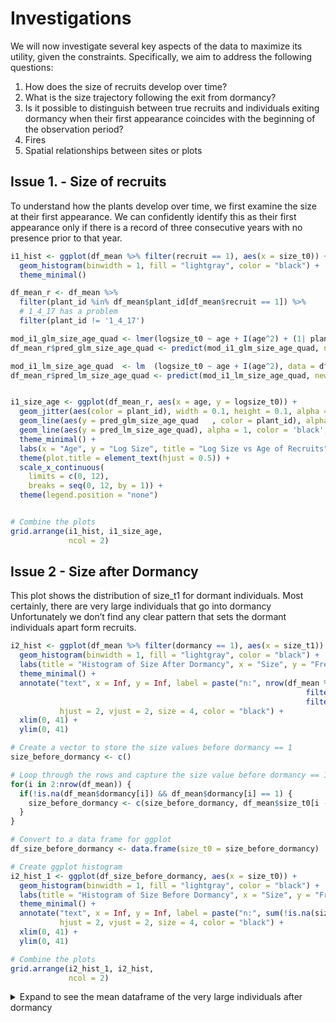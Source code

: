 # Investigations {#investigation}

We will now investigate several key aspects of the data to maximize its utility, given the constraints. Specifically, we aim to address the following questions:

1. How does the size of recruits develop over time?
2. What is the size trajectory following the exit from dormancy?
3. Is it possible to distinguish between true recruits and individuals exiting dormancy when their first appearance coincides with the beginning of the observation period?
4. Fires
5. Spatial relationships between sites or plots

## Issue 1. - Size of recruits

To understand how the plants develop over time, we first examine the size at their first appearance. We can confidently identify this as their first appearance only if there is a record of three consecutive years with no presence prior to that year.

```r
i1_hist <- ggplot(df_mean %>% filter(recruit == 1), aes(x = size_t0)) +
  geom_histogram(binwidth = 1, fill = "lightgray", color = "black") +
  theme_minimal()

df_mean_r <- df_mean %>%
  filter(plant_id %in% df_mean$plant_id[df_mean$recruit == 1]) %>% 
  # 1_4_17 has a problem
  filter(plant_id != '1_4_17')

mod_i1_glm_size_age_quad <- lmer(logsize_t0 ~ age + I(age^2) + (1| plant_id), data = df_mean_r)
df_mean_r$pred_glm_size_age_quad <- predict(mod_i1_glm_size_age_quad, newdata = df_mean_r, re.form = NULL)

mod_i1_lm_size_age_quad  <- lm  (logsize_t0 ~ age + I(age^2), data = df_mean_r)
df_mean_r$pred_lm_size_age_quad <- predict(mod_i1_lm_size_age_quad, newdata = df_mean_r, re.form = NULL)


i1_size_age <- ggplot(df_mean_r, aes(x = age, y = logsize_t0)) +
  geom_jitter(aes(color = plant_id), width = 0.1, height = 0.1, alpha = 0.6) +  
  geom_line(aes(y = pred_glm_size_age_quad   , color = plant_id), alpha = 0.5) +  
  geom_line(aes(y = pred_lm_size_age_quad), alpha = 1, color = 'black', size = 0.8) +  
  theme_minimal() + 
  labs(x = "Age", y = "Log Size", title = "Log Size vs Age of Recruits") + 
  theme(plot.title = element_text(hjust = 0.5)) + 
  scale_x_continuous(
    limits = c(0, 12),
    breaks = seq(0, 12, by = 1)) +
  theme(legend.position = "none")


# Combine the plots
grid.arrange(i1_hist, i1_size_age, 
             ncol = 2)
```


## Issue 2 - Size after Dormancy
This plot shows the distribution of size_t1 for dormant individuals. Most certainly, there are very large individuals that go into dormancy  Unfortunately we don't find any clear pattern that sets the dormant individuals apart form recruits. 

```r
i2_hist <- ggplot(df_mean %>% filter(dormancy == 1), aes(x = size_t1)) +
  geom_histogram(binwidth = 1, fill = "lightgray", color = "black") +
  labs(title = "Histogram of Size After Dormancy", x = "Size", y = "Frequency") +
  theme_minimal() +
  annotate("text", x = Inf, y = Inf, label = paste("n:", nrow(df_mean %>% 
                                                                  filter(dormancy == 1) %>% 
                                                                  filter(!is.na(size_t1)))), 
           hjust = 2, vjust = 2, size = 4, color = "black") +
  xlim(0, 41) + 
  ylim(0, 41) 

# Create a vector to store the size values before dormancy == 1
size_before_dormancy <- c()

# Loop through the rows and capture the size value before dormancy == 1
for(i in 2:nrow(df_mean)) {
  if(!is.na(df_mean$dormancy[i]) && df_mean$dormancy[i] == 1) {
    size_before_dormancy <- c(size_before_dormancy, df_mean$size_t0[i - 1])
  }
}

# Convert to a data frame for ggplot
df_size_before_dormancy <- data.frame(size_t0 = size_before_dormancy)

# Create ggplot histogram
i2_hist_1 <- ggplot(df_size_before_dormancy, aes(x = size_t0)) +
  geom_histogram(binwidth = 1, fill = "lightgray", color = "black") +
  labs(title = "Histogram of Size Before Dormancy", x = "Size", y = "Frequency") +
  theme_minimal() +
  annotate("text", x = Inf, y = Inf, label = paste("n:", sum(!is.na(size_before_dormancy))), 
           hjust = 2, vjust = 2, size = 4, color = "black") +
  xlim(0, 41) + 
  ylim(0, 41) 

# Combine the plots
grid.arrange(i2_hist_1, i2_hist,  
             ncol = 2)
```

<details>
<summary>Expand to see the mean dataframe of the very large individuals after dormancy</summary>
```r

print(df_mean %>% 
  filter(plant_id ==  df_mean %>% 
  filter(dormancy == 1, size_t1 > 15) %>% 
  select(plant_id) %>% 
  .[[1]]) %>% 
    select(plant_id, size_t0), n = 100)

```



<details>
<summary>Expand to see the full dataframe of the very large individuals after dormancy</summary>
```r

print(df %>% 
  filter(plant_id ==  df_mean %>% 
  filter(dormancy == 1, size_t1 > 15) %>% 
  select(plant_id) %>% 
  .[[1]]) %>% 
    select(plant_id, br), n = 100)

```
</details>


## Issue 3 - Flagged

To facilitate direct comparison of observations, we create a new data frame that flags entries based on two criteria. First, individuals with missing size_t0 values for the years 1999, 2000, or 2001 are flagged. Second, individuals with non-missing size_t1 values for any of these years (1999, 2000, or 2001) are also flagged. After applying these flags, we assign an age to each individual.


```r
df_mean_f <- df_mean %>%
  group_by(site, quad, plant, plant_id) %>%
  mutate(
    flag_1 = if_else(
      any(year == 1999 & is.na(size_t0)) |
        (any(year %in% c(1999, 2000)) & all(is.na(size_t0[year %in% c(1999, 2000)]))) |
        (any(year %in% c(1999, 2000, 2001)) & all(is.na(size_t0[year %in% c(1999, 2000, 2001)]))),
      1, 0
    ),
    flag_2 = if_else(any(year %in% c(1999, 2000, 2001) & !is.na(size_t1)), 1, 0)
  ) %>%
  ungroup() %>% 
  filter(flag_1 == 1 & flag_2 == 1) 

# Initialize the age column
df_mean_f$age <- NA

# Loop through each unique combination of site, quad, and plant
for (i in 1:nrow(df_mean_f)) {
  
  current_site <- df_mean_f$site[i]
  current_quad <- df_mean_f$quad[i]
  current_plant <- df_mean_f$plant[i]
  
  # Subset the data for the current combination of site, quad, and plant
  group_data <- df_mean_f %>%
    filter(site == current_site, quad == current_quad, plant == current_plant) %>%
    arrange(year)  # Ensure the rows are ordered by year
  
  # Initialize the current age starting at NA
  current_age <- 1  # We will start at 1 when the first non-NA size_t0 is found
  
  # Loop through the rows within this group
  for (j in 1:nrow(group_data)) {
    if (!is.na(group_data$size_t0[j])) {
      # If the size_t0 is not NA, assign the current age
      df_mean_f$age[df_mean_f$site == current_site & 
                      df_mean_f$quad == current_quad & 
                      df_mean_f$plant == current_plant & 
                      df_mean_f$year == group_data$year[j]] <- current_age
      # Increment the age for the next year
      current_age <- current_age + 1
    } else if (j > 1) {
      # If size_t0 is NA, carry the age from the previous row
      previous_year_age <- df_mean_f$age[df_mean_f$site == current_site &
                                           df_mean_f$quad == current_quad &
                                           df_mean_f$plant == current_plant &
                                           df_mean_f$year == group_data$year[j - 1]]
      df_mean_f$age[df_mean_f$site == current_site & 
                      df_mean_f$quad == current_quad & 
                      df_mean_f$plant == current_plant & 
                      df_mean_f$year == group_data$year[j]] <- previous_year_age
    }
  }
}
```


The following plots display key patterns in the data: 1. Histogram of Size at t0 showing the distribution of size_t0 for plants at age 1, with bins of width 1. 2. Scatter Plot of Log Size at t0 vs Age visualizing the relationship between age and log size.

```r
i3_hist <- ggplot(df_mean_f %>% filter(age == 1), aes(x = size_t0)) +
  geom_histogram(binwidth = 1, fill = "lightgray", color = "black") +
  theme_minimal()


i3_size_age <- ggplot() +
  geom_jitter(
    data = df_mean_f, 
    aes(x = age, y = logsize_t0)) +
  theme_minimal()


# Combine the plots
grid.arrange(i3_hist, i3_size_age, 
             ncol = 2)
```


### Modeling Growth of the Flags

In this section, we fit four different linear mixed models to examine the relationship between age and log size at time zero (logsize_t0), incorporating random effects to account for variability among individual plant IDs.

1. Linear Model: The first model uses a linear relationship between age and log size, with a random intercept for plant-id.
2. Quadratic Model: The second model introduces a quadratic term for log size to capture potential non-linear effects of age on log size
3. Linear Model with Age: The third model reverses the dependent and independent variables, modeling log size as a function of age, with a random intercept for plant-id.
4. Quadratic Model with Age: The fourth model extends the third model by including a quadratic term for age.

```r
# Fit the first model: logsize_t0 ~ age + (1 | plant_id) (linear model)
mod_flag_linear <- lmer(age ~ logsize_t0 + (1 | plant_id), data = df_mean_f)
#summary(mod_flag_linear)

# Predict values using the linear model
df_mean_f$predicted_linear <- predict(mod_flag_linear, newdata = df_mean_f, re.form = NULL)

# Fit the second model: logsize_t0 ~ age + I(age^2) + (1 | plant_id) (quadratic model)
mod_flag_quad <- lmer(age ~ logsize_t0 + I(logsize_t0^2) + (1 | plant_id), data = df_mean_f)
#summary(mod_flag_quad)

# Predict values using the quadratic model
df_mean_f$predicted_quad <- predict(mod_flag_quad, newdata = df_mean_f, re.form = NULL)

# Fit the third model: logsize_t0 ~ age + (1 | plant_id) (reversed model)
mod_flag_logsize_age <- lmer(logsize_t0 ~ age + (1 | plant_id), data = df_mean_f)
#summary(mod_flag_logsize_age)

# Predict values using the logsize_t0 ~ age model
df_mean_f$predicted_logsize_age <- predict(mod_flag_logsize_age, newdata = df_mean_f, re.form = NULL)

# Fit the fourth model: logsize_t0 ~ age + I(age^2) + (1 | plant_id) (quadratic term for age)
mod_flag_quad_age <- lmer(logsize_t0 ~ age + I(age^2) + (1 | plant_id), data = df_mean_f)
#summary(mod_flag_quad_age)

# Predict values using the logsize_t0 ~ age + I(age^2) model
df_mean_f$predicted_quad_age <- predict(mod_flag_quad_age, newdata = df_mean_f, re.form = NULL)



lm_flag_quad_age <- lm(logsize_t0 ~ age + I(age^2), data = df_mean_f)
df_mean_f$predicted_lm_quad_age <- predict(lm_flag_quad_age, newdata = df_mean_f, re.form = NULL)



```


The following plots visualize the relationships captured by the second, third, and fourth models

```r
# Plot the second model (quadratic relationship for logsize_t0 ~ logsize_t0^2)
p_i3_mod_1 <- ggplot(df_mean_f, aes(x = logsize_t0, y = age)) +
  geom_jitter(aes(color = plant_id), width = 0.1, height = 0.1, alpha = 0.6) +  
  geom_line(aes(y = predicted_quad, color = plant_id), alpha = 0.5) +  
  theme_minimal() +
  labs(title = "Quadratic Model with Random Intercepts: logsize_t0 vs Age",
       y = "Age",
       x = "Log Size at t0") +
  theme(legend.position = "none")

# Plot the third model (logsize_t0 ~ age relationship)
p_i3_mod_2 <- ggplot(df_mean_f, aes(x = age, y = logsize_t0)) +
  geom_jitter(aes(color = plant_id), width = 0.1, height = 0.1, alpha = 0.6) +  
  geom_line(aes(y = predicted_logsize_age, color = plant_id), alpha = 0.5) +  
  theme_minimal() +
  labs(title = "Log Size Model with Random Intercepts: Age vs Log Size at t0",
       y = "Log Size at t0",
       x = "Age") +
  theme(legend.position = "none")

# Plot the fourth model (logsize_t0 ~ age + I(age^2) relationship)
p_i3_mod_3 <- ggplot(df_mean_f, aes(x = age, y = logsize_t0)) +
  geom_jitter(aes(color = plant_id), width = 0.1, height = 0.1, alpha = 0.6) +  
  geom_line(aes(y = predicted_quad_age   , color = plant_id), alpha = 0.5) +  
  geom_line(aes(y = predicted_lm_quad_age), alpha = 1, color = 'black', size = 0.8) + 
  theme_minimal() +
  labs(title = "Quadratic Model with Random Intercepts: Age vs Log Size at t0\nand quadratic LM",
       y = "Log Size at t0",
       x = "Age") +
  theme(legend.position = "none")

grid.arrange(p_i3_mod_1, p_i3_mod_2,
             p_i3_mod_3,
             ncol = 2)
```

## Issue 4 - Fires
The data from Carter Creek Tract, Lake Wales Ridge Wildlife Environmental Area, 1998-2017, includes information on the severity of six fire outbreaks during this time. In the data we found the severity of ´0´ for some of the individuals. We raise the question of what a severity of ´0´ means? 

Once again, as of March 2025, we have not been in contact with the corresponding author. 


## Issue 5 - Spatial relationship

Is there any spatial relationship regarding size, recruits, flowering, fruiting, ect. In the data we have two chategories of sizes, which are *site* and *plot*.
